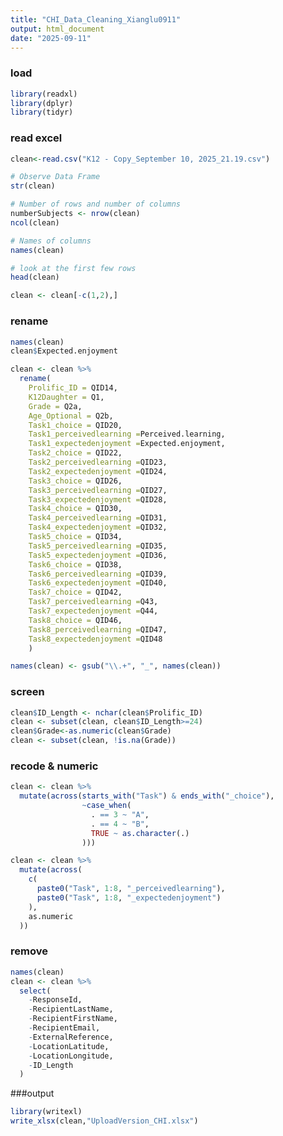 ---
title: "CHI_Data_Cleaning_Xianglu0911"
output: html_document
date: "2025-09-11"
---
### load
```{r}
library(readxl)
library(dplyr)
library(tidyr) 
```
### read excel
```{r}
clean<-read.csv("K12 - Copy_September 10, 2025_21.19.csv")
```


```{r}
# Observe Data Frame 
str(clean)

# Number of rows and number of columns
numberSubjects <- nrow(clean)
ncol(clean)

# Names of columns
names(clean)

# look at the first few rows
head(clean)
```

```{r}
clean <- clean[-c(1,2),]
```

### rename
```{r}
names(clean)
clean$Expected.enjoyment

clean <- clean %>%
  rename(
    Prolific_ID = QID14,
    K12Daughter = Q1,
    Grade = Q2a,
    Age_Optional = Q2b,
    Task1_choice = QID20,
    Task1_perceivedlearning =Perceived.learning,
    Task1_expectedenjoyment =Expected.enjoyment,
    Task2_choice = QID22,
    Task2_perceivedlearning =QID23,
    Task2_expectedenjoyment =QID24,
    Task3_choice = QID26,
    Task3_perceivedlearning =QID27,
    Task3_expectedenjoyment =QID28,
    Task4_choice = QID30,
    Task4_perceivedlearning =QID31,
    Task4_expectedenjoyment =QID32,  
    Task5_choice = QID34,
    Task5_perceivedlearning =QID35,
    Task5_expectedenjoyment =QID36, 
    Task6_choice = QID38,
    Task6_perceivedlearning =QID39,
    Task6_expectedenjoyment =QID40, 
    Task7_choice = QID42,
    Task7_perceivedlearning =Q43,
    Task7_expectedenjoyment =Q44,  
    Task8_choice = QID46,
    Task8_perceivedlearning =QID47,
    Task8_expectedenjoyment =QID48     
    )

names(clean) <- gsub("\\.+", "_", names(clean))


```

### screen
```{r}
clean$ID_Length <- nchar(clean$Prolific_ID)
clean <- subset(clean, clean$ID_Length>=24)
clean$Grade<-as.numeric(clean$Grade)
clean <- subset(clean, !is.na(Grade))

```

### recode & numeric
```{r}
clean <- clean %>%
  mutate(across(starts_with("Task") & ends_with("_choice"),
                ~case_when(
                  . == 3 ~ "A",
                  . == 4 ~ "B",
                  TRUE ~ as.character(.)
                )))

clean <- clean %>%
  mutate(across(
    c(
      paste0("Task", 1:8, "_perceivedlearning"),
      paste0("Task", 1:8, "_expectedenjoyment")
    ),
    as.numeric
  ))
```

### remove
```{r}
names(clean)
clean <- clean %>%
  select(
    -ResponseId,
    -RecipientLastName,
    -RecipientFirstName,
    -RecipientEmail,
    -ExternalReference,
    -LocationLatitude,
    -LocationLongitude,
    -ID_Length
  )
```


###output
```{r}
library(writexl)
write_xlsx(clean,"UploadVersion_CHI.xlsx")

```

